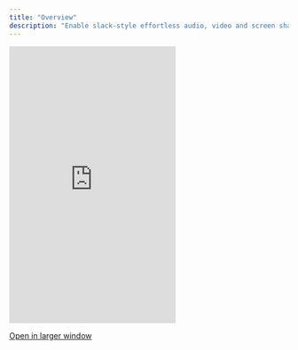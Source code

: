 ```yaml
---
title: "Overview"
description: "Enable slack-style effortless audio, video and screen sharing discussions inside your own product. It even comes with built in chat."
---
```



  <Frame>
  <iframe
    src="https://landing-page-demo-velt.vercel.app/?feature=huddle"
    scrolling="no"
    frameborder="0"
    class="w-full"
    height="500px"
    allow="display-capture; camera; microphone;displayCapture;"
  ></iframe>
  </Frame>


  [Open in larger window](https://landing-page-demo-velt.vercel.app/?feature=huddle)
